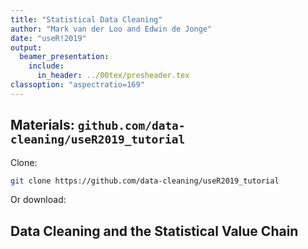```yaml
---
title: "Statistical Data Cleaning"
author: "Mark van der Loo and Edwin de Jonge"
date: "useR!2019"
output: 
  beamer_presentation:
    include:
      in_header: ../00tex/presheader.tex
classoption: "aspectratio=169"
---
```


## Materials: `github.com/data-cleaning/useR2019_tutorial`

Clone:
```bash
git clone https://github.com/data-cleaning/useR2019_tutorial
```
Or download:
\begin{picture}(0,0)
\put(200,-75){\includegraphics[height=35mm]{fig/github.png}}
\end{picture}


## Data Cleaning and the Statistical Value Chain

\begin{center}
\includegraphics[]{fig/valuechain.pdf}
\end{center}




